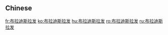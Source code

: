{{also|布拉迪斯拉發}}
==Chinese==
{{zh-see|布拉迪斯拉發}}

[[fr:布拉迪斯拉发]]
[[ko:布拉迪斯拉发]]
[[hu:布拉迪斯拉发]]
[[ro:布拉迪斯拉发]]
[[ru:布拉迪斯拉发]]
